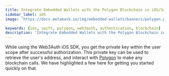 ```yaml
---
title: Integrate Embedded Wallets with the Polygon Blockchain in iOS/Swift Applications
sidebar_label: iOS
image: 'https://docs.metamask.io/img/embedded-wallets/banners/polygon.png'

keywords: [ios, swift, polygon, web3auth, authentication, blockchain]
description: 'Integrate Embedded Wallets with the Polygon Blockchain in iOS/Swift Applications | Embedded Wallets'
---
```



<SEO
  title="Integrate Embedded Wallets with the Polygon Blockchain in iOS/Swift Applications"
  description="Integrate Embedded Wallets with the Polygon Blockchain in iOS/Swift Applications | Embedded Wallets"
  image="https://docs.metamask.io/img/embedded-wallets/banners/polygon.png"
  slug="/embedded-wallets/connect-blockchain/evm/polygon/ios"
/>

While using the Web3Auth iOS SDK, you get the private key within the user scope after successful authorization. This private key can be used to retrieve the user's address, and interact with [Polygon](https://polygon.technology/) to make any blockchain calls. We have highlighted a few here for getting you started quickly on that.

<EVMInteraction />
